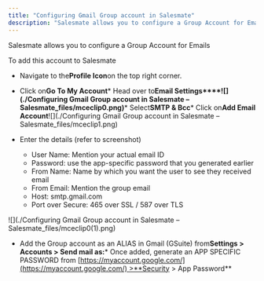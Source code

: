 ```yaml
---
title: "Configuring Gmail Group account in Salesmate"
description: "Salesmate allows you to configure a Group Account for Emails"
---
```


Salesmate allows you to configure a Group Account for Emails

To add this account to Salesmate


*   Navigate to the**Profile Icon**on the top right corner.

*   Click on**Go To My Account***   Head over to**Email Settings****![](./Configuring Gmail Group account in Salesmate – Salesmate_files/mceclip0.png)***   Select**SMTP & Bcc***   Click on**Add Email Account**![](./Configuring Gmail Group account in Salesmate – Salesmate_files/mceclip1.png)


*   Enter the details (refer to screenshot)
    *   User Name: Mention your actual email ID
    *   Password: use the app-specific password that you generated earlier
    *   From Name: Name by which you want the user to see they received email
    *   From Email: Mention the group email
    *   Host: smtp.gmail.com
    *   Port over Secure: 465 over SSL / 587 over TLS

![](./Configuring Gmail Group account in Salesmate – Salesmate_files/mceclip0(1).png)


*   Add the Group account as an ALIAS in Gmail (GSuite) from**Settings > Accounts > Send mail as:***   Once added, generate an APP SPECIFIC PASSWORD from [https://myaccount.google.com/](https://myaccount.google.com/) >**Security > App Password**
